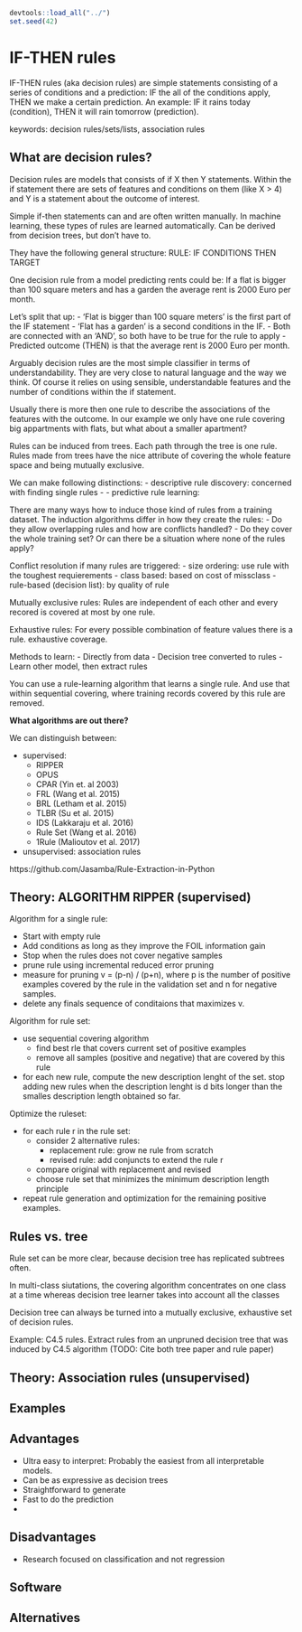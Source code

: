 ```r
devtools::load_all("../")
set.seed(42)
```

# IF-THEN rules

IF-THEN rules (aka decision rules) are simple statements consisting of a series of conditions and a prediction:
IF the all of the conditions apply, THEN we make a certain prediction.
An example: 
IF it rains today (condition), THEN it will rain tomorrow (prediction). 

keywords: decision rules/sets/lists, association rules


## What are decision rules?

Decision rules are models that consists of if X then Y statements. 
Within the if statement there are sets of features and conditions on them (like X > 4) and Y is a statement about the outcome of interest.

Simple if-then statements can and are often written manually. 
In machine learning, these types of rules are learned automatically.
Can be derived from decision trees, but don't have to.

They have the following general structure:
RULE: IF CONDITIONS THEN TARGET


One decision rule from a model predicting rents could be:
If a flat is bigger than 100 square meters and has a garden the average rent is 2000 Euro per month.

Let's split that up:
- 'Flat is bigger than 100 square meters' is the first part of the IF statement
- 'Flat has a garden' is a second conditions in the IF.
- Both are connected with an 'AND', so both have to be true for the rule to apply
- Predicted outcome (THEN) is that the average rent is 2000 Euro per month.



Arguably decision rules are the most simple classifier in terms of understandability. They are very close to natural language and the way we think. Of course it relies on using sensible, understandable features and the number of conditions within the if statement.

Usually there is more then one rule to describe the associations of the features with the outcome. In our example we only have one rule covering big appartments with flats, but what about a smaller apartment?

Rules can be induced from trees. Each path through the tree is one rule. 
Rules made from trees have the nice attribute of covering the whole feature space and being mutually exclusive.

We can make following distinctions:
- descriptive rule discovery: concerned with finding single rules 
    - 
- predictive rule learning: 

There are many ways how to induce those kind of rules from a training dataset.
The induction algorithms differ in how they create the rules:
- Do they allow overlapping rules and how are conflicts handled?
- Do they cover the whole training set? Or can there be a situation where none of the rules apply?


Conflict resolution if many rules are triggered:
- size ordering: use rule with the toughest requierements
- class based: based on cost of missclass
-rule-based (decision list): by quality of rule


Mutually exclusive rules: Rules are independent of each other and every recored is covered at most by one rule. 

Exhaustive rules: For every possible combination of feature values there is a rule. exhaustive coverage.


Methods to learn:
- Directly from data
- Decision tree converted to rules
- Learn other model, then extract rules


You can use a rule-learning algorithm that learns a single rule. 
And use that within sequential covering, where training records covered by this rule are removed.


**What algorithms are out there?**

We can distinguish between: 

- supervised: 
    - RIPPER
    - OPUS
    - CPAR (Yin et. al 2003)
    - FRL (Wang et al. 2015)
    - BRL (Letham et al. 2015)
    - TLBR (Su et al. 2015)
    - IDS (Lakkaraju et al. 2016)
    - Rule Set (Wang et al. 2016)
    - 1Rule (Malioutov et al. 2017)
    
- unsupervised: association rules



https://github.com/Jasamba/Rule-Extraction-in-Python

## Theory: ALGORITHM RIPPER (supervised)


Algorithm for a single rule:

- Start with empty rule
- Add conditions as long as they improve the FOIL information gain
- Stop when the rules does not cover negative samples
- prune rule using incremental reduced error pruning
- measure for pruning v = (p-n) / (p+n), where p is the number of positive examples covered by the rule in the validation set and n for negative samples. 
- delete any finals sequence of conditaions that maximizes v.

Algorithm for rule set:

- use sequential covering algorithm
    - find best rle that covers current set of positive examples
    - remove all samples (positive and negative) that are covered by this rule
- for each new rule, compute the new description lenght of the set. stop adding new rules when the description lenght is d bits longer than the smalles description length obtained so far.


Optimize the ruleset:

- for each rule r in the rule set:
    - consider 2 alternative rules:
        - replacement rule: grow ne rule from scratch
        - revised rule: add conjuncts to extend the rule r
    - compare original with replacement and revised 
    - choose rule set that minimizes the minimum description length principle
- repeat rule generation and optimization for the remaining positive examples.

## Rules vs. tree

Rule set can be more clear, because decision tree has replicated subtrees often.

In multi-class siutations, the covering algorithm concentrates on one class at a time whereas decision tree learner takes into account all the classes

Decision tree can always be turned into a mutually exclusive, exhaustive set of decision rules.

Example: C4.5 rules. Extract rules from an unpruned decision tree that was induced by C4.5 algorithm (TODO: Cite both tree paper and rule paper)

## Theory: Association rules (unsupervised)

## Examples

## Advantages

- Ultra easy to interpret: Probably the easiest from all interpretable models.
- Can be as expressive as decision trees
- Straightforward to generate
- Fast to do the prediction
- 

## Disadvantages

- Research focused on classification and not regression


## Software


## Alternatives



